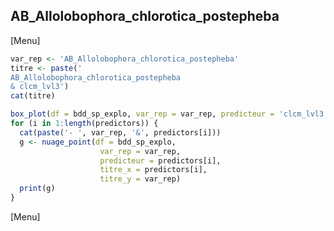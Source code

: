 ##  AB_Allolobophora_chlorotica_postepheba
[Menu]
```r
var_rep <- 'AB_Allolobophora_chlorotica_postepheba'
titre <- paste('
AB_Allolobophora_chlorotica_postepheba
& clcm_lvl3')
cat(titre)

box_plot(df = bdd_sp_explo, var_rep = var_rep, predicteur = 'clcm_lvl3', titre_x = 'clcm_lvl3', titre_y = var_rep)
for (i in 1:length(predictors)) {
  cat(paste('- ', var_rep, '&', predictors[i]))
  g <- nuage_point(df = bdd_sp_explo,
                    var_rep = var_rep,
                    predicteur = predictors[i],
                    titre_x = predictors[i],
                    titre_y = var_rep)
  print(g)
}
```
[Menu] 



